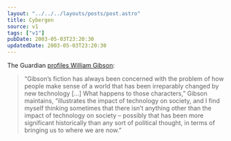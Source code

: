 ```yaml
---
layout: "../../../layouts/posts/post.astro"
title: Cybergen
source: v1
tags: ["v1"]
pubDate: 2003-05-03T23:20:30
updatedDate: 2003-05-03T23:20:30
---
```


The Guardian [profiles William Gibson][1]:

> &#8220;Gibson&#8217;s fiction has always been concerned with the problem of how people make sense of a world that has been irreparably changed by new technology [&#8230;] What happens to those characters,&#8221; Gibson maintains, &#8220;illustrates the impact of technology on society, and I find myself thinking sometimes that there isn&#8217;t anything other than the impact of technology on society &#8211; possibly that has been more significant historically than any sort of political thought, in terms of bringing us to where we are now.&#8221;

[1]: http://books.guardian.co.uk/review/story/0,12084,947453,00.html "The Guardian: Tomorrow's man"

